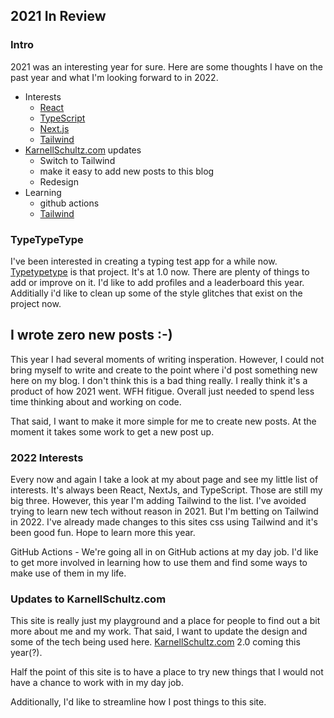 ## 2021 In Review

### Intro

2021 was an interesting year for sure. Here are some thoughts I have
on the past year and what I'm looking forward to in 2022.

- Interests
  - [React](https://reactjs.org/)
  - [TypeScript](https://www.typescriptlang.org/)
  - [Next.js](https://nextjs.org/)
  - [Tailwind](https://tailwindcss.com/)
- [KarnellSchultz.com](http://KarnellSchultz.com) updates
  - Switch to Tailwind
  - make it easy to add new posts to this blog
  - Redesign
- Learning
  - github actions
  - [Tailwind](https://tailwindcss.com/)


### TypeTypeType

I've been interested in creating a typing test app for a while now.
[Typetypetype](https://typetypetype.vercel.app/) is that project. It's
at 1.0 now. There are plenty of things to add or improve on it. I'd
like to add profiles and a leaderboard this year. Additially i'd like
to clean up some of the style glitches that exist on the project now.

## I wrote zero new posts :-)

This year I had several moments of writing insperation. However, I
could not bring myself to write and create to the point where i'd post
something new here on my blog. I don't think this is a bad thing
really. I really think it's a product of how 2021 went. WFH fitigue.
Overall just needed to spend less time thinking about and working on
code.

That said, I want to make it more simple for me to create new posts.
At the moment it takes some work to get a new post up.

### 2022 Interests

Every now and again I take a look at my about page and see my little
list of interests. It's always been React, NextJs, and TypeScript.
Those are still my big three. However, this year I'm adding Tailwind
to the list. I've avoided trying to learn new tech without reason
in 2021. But I'm betting on Tailwind in 2022. I've already made
changes to this sites css using Tailwind and it's been good fun. Hope
to learn more this year.

GitHub Actions - We're going all in on GitHub actions at my day job.
I'd like to get more involved in learning how to use them and find
some ways to make use of them in my life.

### Updates to KarnellSchultz.com

This site is really just my playground and a place for people to find
out a bit more about me and my work. That said, I want to update the
design and some of the tech being used here.
[KarnellSchultz.com](http://KarnellSchultz.com) 2.0 coming this
year(?).

Half the point of this site is to have a place to try new things that
I would not have a chance to work with in my day job.

Additionally, I'd like to streamline how I post things to this site.
